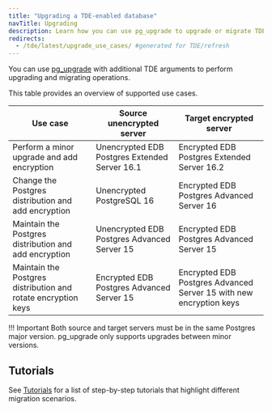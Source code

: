 ```yaml
---
title: "Upgrading a TDE-enabled database"
navTitle: Upgrading
description: Learn how you can use pg_upgrade to upgrade or migrate TDE databases.
redirects:
  - /tde/latest/upgrade_use_cases/ #generated for TDE/refresh
---
```


You can use [pg_upgrade](https://www.postgresql.org/docs/current/pgupgrade.html) with additional TDE arguments to perform upgrading and migrating operations.

This table provides an overview of supported use cases.

| Use case                                                      | Source unencrypted server                     | Target encrypted server                                            |
|---------------------------------------------------------------|-----------------------------------------------|--------------------------------------------------------------------|
| Perform a minor upgrade and add encryption                    | Unencrypted EDB Postgres Extended Server 16.1 | Encrypted EDB Postgres Extended Server 16.2                        |
| Change the Postgres distribution and add encryption           | Unencrypted PostgreSQL 16                     | Encrypted EDB Postgres Advanced Server 16                          |
| Maintain the Postgres distribution and add encryption         | Unencrypted EDB Postgres Advanced Server 15   | Encrypted EDB Postgres Advanced Server 15                          |
| Maintain the Postgres distribution and rotate encryption keys | Encrypted EDB Postgres Advanced Server 15     | Encrypted EDB Postgres Advanced Server 15 with new encryption keys |

!!! Important
    Both source and target servers must be in the same Postgres major version. pg_upgrade only supports upgrades between minor versions.

## Tutorials 

See [Tutorials](enabling) for a list of step-by-step tutorials that highlight different migration scenarios.
